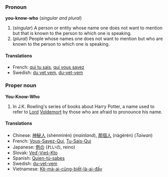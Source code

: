 ===Pronoun===
'''you-know-who''' (''singular and plural'')

#(''singular'') A person or entity whose name one does not want to mention but that is known to the person to which one is speaking.
#(''plural'') People whose names one does not want to mention but who are known to the person to which one is speaking.

====Translations====
*French: [[qui tu sais]], [[qui vous savez]] <!--are these hyphenated in French?-->
*Swedish: [[du vet vem]], [[du-vet-vem]]

===Proper noun===
'''You-Know-Who'''

# In J.K. Rowling's series of books about Harry Potter, a name used to refer to [[Lord]] [[Voldemort]] by those who are afraid to pronounce his name.

==== Translations ====
*Chinese: [[神秘人]] (shénmìrén) (''mainland''), [[那個人]] (nàgèrén) (''Taiwan'')
*French: [[Vous-Savez-Qui]], [[Tu-Sais-Qui]]
*Japanese: [[例の]] (れいの, reino)
*Slovak: [[Veď-Vieš-Kto]]
*Spanish: [[Quien-tú-sabes]]
*Swedish: [[du-vet-vem]]
*Vietnamese: [[Kẻ-mà-ai-cũng-biết-là-ai-đấy]]